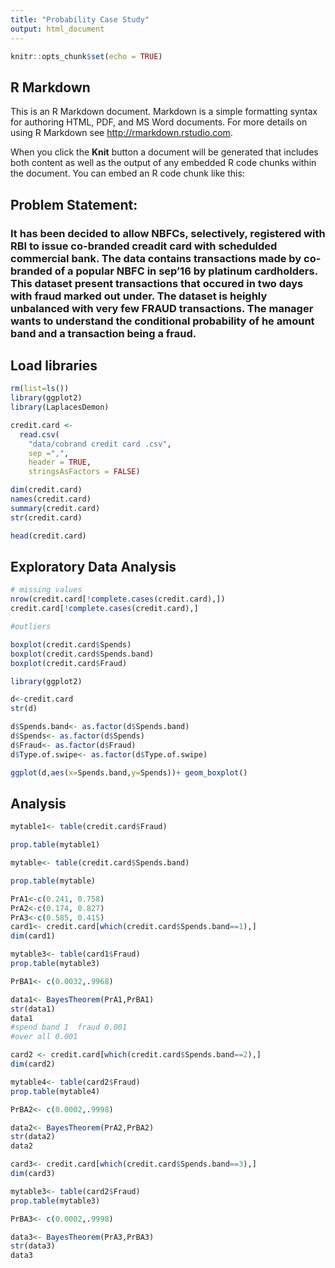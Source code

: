 ```yaml
---
title: "Probability Case Study"
output: html_document
---
```


```r
knitr::opts_chunk$set(echo = TRUE)
```

## R Markdown

This is an R Markdown document. Markdown is a simple formatting syntax for authoring HTML, PDF, and MS Word documents. For more details on using R Markdown see <http://rmarkdown.rstudio.com>.

When you click the **Knit** button a document will be generated that includes both content as well as the output of any embedded R code chunks within the document. You can embed an R code chunk like this:

## Problem Statement:
### It has been decided to allow NBFCs, selectively, registered with RBI to issue co-branded creadit card with schedulded commercial bank. The data contains transactions made by co-branded of a popular NBFC in sep'16 by platinum cardholders. This dataset present transactions that occured in two days with fraud marked out under. The dataset is heighly unbalanced with very few FRAUD transactions. The manager wants to understand the conditional probability of he amount band and a transaction being a fraud.

## Load libraries
```r
rm(list=ls())
library(ggplot2)
library(LaplacesDemon)
```

```r

credit.card <- 
  read.csv(
    "data/cobrand credit card .csv", 
    sep =",", 
    header = TRUE, 
    stringsAsFactors = FALSE)

dim(credit.card)
names(credit.card)
summary(credit.card)
str(credit.card)

head(credit.card)
```

## Exploratory Data Analysis
```r
# missing values
nrow(credit.card[!complete.cases(credit.card),])
credit.card[!complete.cases(credit.card),]

#outliers

boxplot(credit.card$Spends)
boxplot(credit.card$Spends.band)
boxplot(credit.card$Fraud)

library(ggplot2)

d<-credit.card
str(d)

d$Spends.band<- as.factor(d$Spends.band)
d$Spends<- as.factor(d$Spends)
d$Fraud<- as.factor(d$Fraud)
d$Type.of.swipe<- as.factor(d$Type.of.swipe)

ggplot(d,aes(x=Spends.band,y=Spends))+ geom_boxplot()


```
## Analysis
```r
mytable1<- table(credit.card$Fraud)

prop.table(mytable1)

mytable<- table(credit.card$Spends.band)

prop.table(mytable)
```

```r
PrA1<-c(0.241, 0.758)
PrA2<-c(0.174, 0.827)
PrA3<-c(0.585, 0.415)
card1<- credit.card[which(credit.card$Spends.band==1),]
dim(card1)

mytable3<- table(card1$Fraud)
prop.table(mytable3)

PrBA1<- c(0.0032,.9968)

data1<- BayesTheorem(PrA1,PrBA1)
str(data1)
data1
#spend band 1  fraud 0.001
#over all 0.001

```

```r

card2 <- credit.card[which(credit.card$Spends.band==2),]
dim(card2)

mytable4<- table(card2$Fraud)
prop.table(mytable4)

PrBA2<- c(0.0002,.9998)

data2<- BayesTheorem(PrA2,PrBA2)
str(data2)
data2
```


```r

card3<- credit.card[which(credit.card$Spends.band==3),]
dim(card3)

mytable3<- table(card2$Fraud)
prop.table(mytable3)

PrBA3<- c(0.0002,.9998)

data3<- BayesTheorem(PrA3,PrBA3)
str(data3)
data3

```


